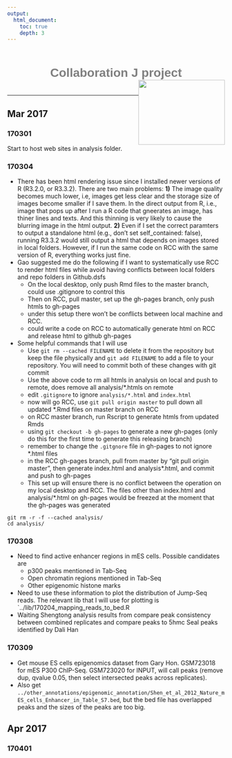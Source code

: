 ```yaml
---
output:
  html_document:
    toc: true
    depth: 3
---
```


<h1 style="color:grey;font-family:arial; position:relative; top:15px;text-align:center;">Collaboration J project<img src="website_materials/research_website_logo.png"  style="float:right;width:200px;height:150px;"></h1>
<br>

***


## Mar 2017

### 170301
Start to host web sites in analysis folder.

### 170304
  * There has been html rendering issue since I installed newer versions of R (R3.2.0, or R3.3.2). There are two main problems: **1)** The image quality becomes much lower, i.e, images get less clear and the storage size of images become smaller if I save them. In the direct output from R, i.e., image that pops up after I run a R code that gneerates an image, has thiner lines and texts. And this thinning is very likely to cause the blurring image in the html output. **2)** Even if I set the correct paramters to output a standalone html (e.g., don't set self_contained: false), running R3.3.2 would still output a html that depends on images stored in local folders. However, if I run the same code on RCC with the same version of R, everything works just fine. 
  * Gao suggested me do the following if I want to systematically use RCC to render html files while avoid having conflicts between local folders and repo folders in Github.dsfs
    + On the local desktop, only push Rmd files to the master branch, could use .gitignore to control this
    + Then on RCC, pull master, set up the gh-pages branch, only push htmls to gh-pages
    + under this setup there won't be conflicts between local machine and RCC.
    + could write a code on RCC to automatically generate html on RCC and release html to github gh-pages
  * Some helpful commands that I will use 
    + Use `git rm --cached FILENAME` to delete it from the repository but keep the file physically and `git add FILENAME` to add a file to your repository. You will need to commit both of these changes with git commit
    + Use the above code to rm all htmls in analysis on local and push to remote, does remove all analysis/*.htmls on remote
    + edit `.gitignore` to ignore `analysis/*.html` and `index.html`
    + now will go RCC, use `git pull origin master` to pull down all updated *.Rmd files on master branch on RCC
    + on RCC master branch, run Rscript to generate htmls from updated Rmds
    + using `git checkout -b gh-pages` to generate a new gh-pages (only do this for the first time to generate this releasing branch)
    + remember to change the `.gitgnore` file in gh-pages to not ignore *.html files
    + in the RCC gh-pages branch, pull from master by "git pull origin master", then generate index.html and analysis*.html, and commit and push to gh-pages
    + This set up will ensure there is no conflict between the operation on my local desktop and RCC. The files other than index.html and analysis/*.html on gh-pages would be freezed at the moment that the gh-pages was generated

```
git rm -r -f --cached analysis/
cd analysis/

```

### 170308
  * Need to find active enhancer regions in mES cells. Possible candidates are
    + p300 peaks mentioned in Tab-Seq
    + Open chromatin regions mentioned in Tab-Seq
    + Other epigenomic histone marks
  * Need to use these information to plot the distribution of Jump-Seq reads. The relevant lib that I will use for plotting is `../lib/170204_mapping_reads_to_bed.R
  * Waiting Shengtong analysis results from compare peak consistency between combined replicates and compare peaks to 5hmc Seal peaks identified by Dali Han

### 170309
  * Get mouse ES cells epigenomics dataset from Gary Hon.  GSM723018 for mES P300 ChIP-Seq.  GSM723020 for INPUT, will call peaks (remove dup, qvalue 0.05, then select intersected peaks across replicates).
  * Also get `../other_annotations/epigenomic_annotation/Shen_et_al_2012_Nature_mES_cells_Enhancer_in_Table_S7.bed`, but the bed file has overlapped peaks and the sizes of the peaks are too big. 

## Apr 2017

### 170401